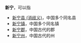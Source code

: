 '''新宁'''，可以指
*[[新宁县_(消歧义)|新宁县 (消歧义)]]，中国多个同名县
*[[新宁镇|新宁镇]]，中国多个同名镇
*[[新宁郡|新宁郡]]，中国古代的郡
*[[新宁州|新宁州]]，中国古代的州
{{Disambig|X|Cat=二字中国地名消歧义}}